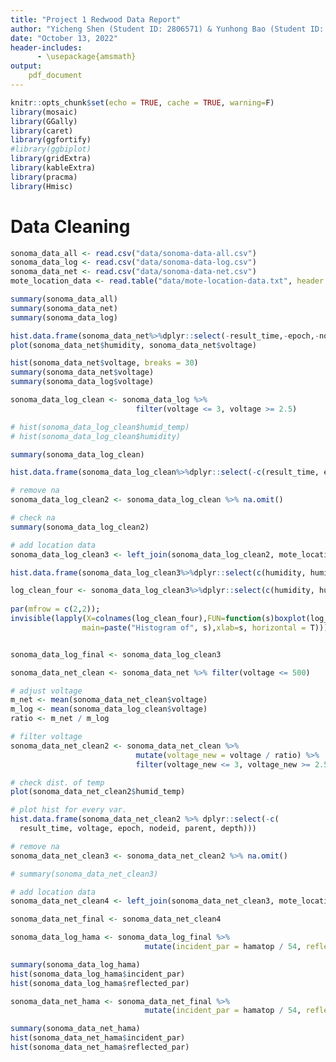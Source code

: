 ```yaml
---
title: "Project 1 Redwood Data Report"
author: "Yicheng Shen (Student ID: 2806571) & Yunhong Bao (Student ID: 2427527)"
date: "October 13, 2022"
header-includes: 
      - \usepackage{amsmath}
output: 
    pdf_document    
---
```



```r
knitr::opts_chunk$set(echo = TRUE, cache = TRUE, warning=F)
library(mosaic)
library(GGally)
library(caret)
library(ggfortify)
#library(ggbiplot)
library(gridExtra)
library(kableExtra)
library(pracma)
library(Hmisc)
```


# Data Cleaning

```r
sonoma_data_all <- read.csv("data/sonoma-data-all.csv")
sonoma_data_log <- read.csv("data/sonoma-data-log.csv")
sonoma_data_net <- read.csv("data/sonoma-data-net.csv")
mote_location_data <- read.table("data/mote-location-data.txt", header = TRUE)
```



```r
summary(sonoma_data_all)
summary(sonoma_data_net)
summary(sonoma_data_log)
```



```r
hist.data.frame(sonoma_data_net%>%dplyr::select(-result_time,-epoch,-nodeid, -parent))
plot(sonoma_data_net$humidity, sonoma_data_net$voltage)
```


```r
hist(sonoma_data_net$voltage, breaks = 30)
summary(sonoma_data_net$voltage)
summary(sonoma_data_log$voltage)
```


```r
sonoma_data_log_clean <- sonoma_data_log %>% 
                            filter(voltage <= 3, voltage >= 2.5)

# hist(sonoma_data_log_clean$humid_temp)
# hist(sonoma_data_log_clean$humidity)

summary(sonoma_data_log_clean)

hist.data.frame(sonoma_data_log_clean%>%dplyr::select(-c(result_time, epoch, nodeid, parent, depth)))

# remove na
sonoma_data_log_clean2 <- sonoma_data_log_clean %>% na.omit() 

# check na
summary(sonoma_data_log_clean2)

# add location data
sonoma_data_log_clean3 <- left_join(sonoma_data_log_clean2, mote_location_data, by = c("nodeid" = "ID"))

hist.data.frame(sonoma_data_log_clean3%>%dplyr::select(c(humidity, humid_temp, hamatop, hamabot)))

log_clean_four <- sonoma_data_log_clean3%>%dplyr::select(c(humidity, humid_temp, hamatop, hamabot))
 
par(mfrow = c(2,2));
invisible(lapply(X=colnames(log_clean_four),FUN=function(s)boxplot(log_clean_four[,s], 
                main=paste("Histogram of", s),xlab=s, horizontal = T)))


sonoma_data_log_final <- sonoma_data_log_clean3
```


```r
sonoma_data_net_clean <- sonoma_data_net %>% filter(voltage <= 500)

# adjust voltage
m_net <- mean(sonoma_data_net_clean$voltage)
m_log <- mean(sonoma_data_log_clean$voltage)
ratio <- m_net / m_log 

# filter voltage
sonoma_data_net_clean2 <- sonoma_data_net_clean %>%
                            mutate(voltage_new = voltage / ratio) %>% 
                            filter(voltage_new <= 3, voltage_new >= 2.5)

# check dist. of temp
plot(sonoma_data_net_clean2$humid_temp)

# plot hist for every var.
hist.data.frame(sonoma_data_net_clean2 %>% dplyr::select(-c(
  result_time, voltage, epoch, nodeid, parent, depth)))

# remove na
sonoma_data_net_clean3 <- sonoma_data_net_clean2 %>% na.omit() 

# summary(sonoma_data_net_clean3)

# add location data
sonoma_data_net_clean4 <- left_join(sonoma_data_net_clean3, mote_location_data, by = c("nodeid" = "ID"))

sonoma_data_net_final <- sonoma_data_net_clean4
```



```r
sonoma_data_log_hama <- sonoma_data_log_final %>%
                              mutate(incident_par = hamatop / 54, reflected_par = hamabot / 54)

summary(sonoma_data_log_hama)
hist(sonoma_data_log_hama$incident_par)
hist(sonoma_data_log_hama$reflected_par)

sonoma_data_net_hama <- sonoma_data_net_final %>%
                              mutate(incident_par = hamatop / 54, reflected_par = hamabot / 54)

summary(sonoma_data_net_hama)
hist(sonoma_data_net_hama$incident_par)
hist(sonoma_data_net_hama$reflected_par)
```






